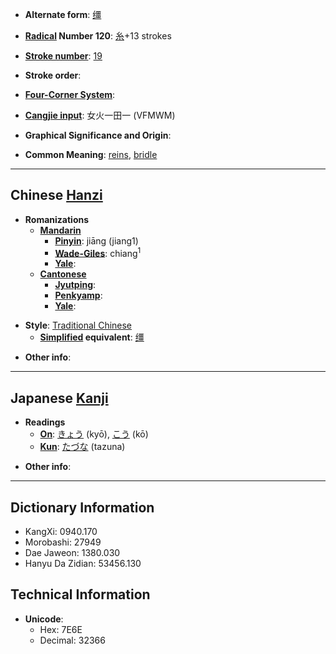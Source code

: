 * '''Alternate form''': [[缰]]

* '''[[Wiktionary:Chinese radical index| Radical]] Number 120''': [[Wiktionary:Chinese radical index 糸|糸]]+13 strokes

* '''[[Wiktionary:Chinese total strokes index|Stroke number]]''': [[Wiktionary:Chinese total strokes index 19|19]]

* '''Stroke order''': 

* '''[[Wiktionary:Chinese four corner index|Four-Corner System]]''': 

* '''[[Wiktionary:Chinese Cangjie index|Cangjie input]]''': 女火一田一 (VFMWM)

* '''Graphical Significance and Origin''': 

* '''Common Meaning''': [[reins]], [[bridle]]

----

== Chinese [[Hanzi]] ==

* '''Romanizations'''
** '''[[Mandarin]]'''
*** '''[[Pinyin]]''': jiāng (jiang1)
*** '''[[Wade-Giles]]''': chiang<sup>1</sup>
*** '''[[Yale]]''': 
** '''[[Cantonese]]'''
*** '''[[Jyutping]]''':
*** '''[[Penkyamp]]''': 
*** '''[[Yale]]''': 

* '''Style''': [[Traditional Chinese]] 
** '''[[Simplified Chinese|Simplified]] equivalent''': [[缰]]

* '''Other info''': 

----

== Japanese [[Kanji]] ==

* '''Readings'''
** '''[[On]]''': [[きょう]] (kyō), [[こう]] (kō)
** '''[[Kun]]''': [[たづな]] (tazuna)

* '''Other info''':  

----

== Dictionary Information ==

* KangXi: 0940.170
* Morobashi: 27949
* Dae Jaweon: 1380.030
* Hanyu Da Zidian: 53456.130

== Technical Information ==

* '''Unicode''':
** Hex: 7E6E
** Decimal: 32366